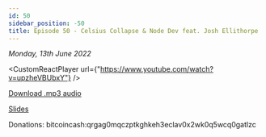 ```yaml
---
id: 50
sidebar_position: -50
title: Episode 50 - Celsius Collapse & Node Dev feat. Josh Ellithorpe
---
```



_Monday, 13th June 2022_

<CustomReactPlayer
  url={"https://www.youtube.com/watch?v=upzheVBUbxY"} />

[Download .mp3 audio](https://drive.google.com/file/d/11mJcLKVdZuc2bboYcWXUFJUEdTAQSCjy/view?usp=sharing)

[Slides](https://docs.google.com/presentation/d/1GSz2a37KRFnMhZV9Me3TaydUCmIEF8g40CZ0I3ZBaz0/edit?usp=sharing)

Donations: bitcoincash:qrgag0mqczptkghkeh3eclav0x2wk0q5wcq0gatlzc

